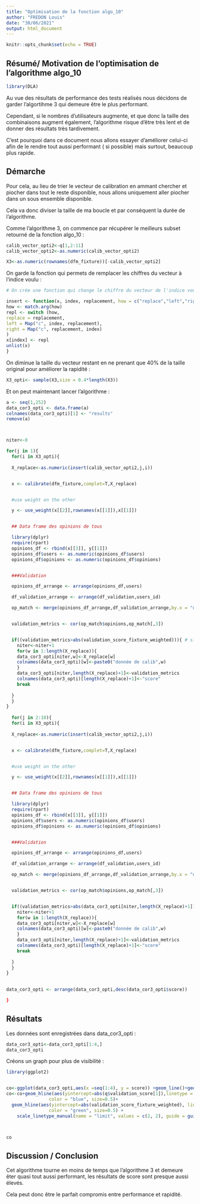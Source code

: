 ```yaml
---
title: "Optimisation de la fonction algo_10"
author: "FREDON Louis"
date: "30/06/2021"
output: html_document
---
```


```r
knitr::opts_chunk$set(echo = TRUE)

```

## Résumé/ Motivation de  l'optimisation de l'algorithme algo_10

```r
library(DLA)
```

Au vue des résultats de performance des tests réalisés nous décidons de garder l'algortihme 3 qui demeure être le plus performant.

Cependant, si le nombres d'utilisateurs augmente, et que donc la taille des combinaisons augment également, l'algorithme risque d'être très lent et de donner des résultats très tardivement.

C'est pourquoi dans ce document nous allons essayer d'améliorer celui-ci afin de le rendre tout aussi performant ( si possible) mais surtout, beaucoup plus rapide.



## Démarche

Pour cela, au lieu de trier le vecteur de calibration en ammant chercher et piocher dans tout le reste disponible, nous allons uniquement aller piocher dans un sous ensemble disponible.

Cela va donc diviser la taille de ma boucle et par conséquent la durée de l'algorithme.


Comme l'algorithme 3, on commence par récupérer le meilleurs subset retourné de la fonction algo_10 :

```r
calib_vector_opti2<-q[1,2:11]
calib_vector_opti2<-as.numeric(calib_vector_opti2)

X3<-as.numeric(rownames(dfm_fixture))[-calib_vector_opti2]

```


On garde la fonction qui permets de remplacer les chiffres du vecteur à l'indice voulu :


```r
# On crée une fonction qui change le chiffre du vecteur de l'indice voulu

insert <- function(x, index, replacement, how = c("replace","left","right")) {
how <- match.arg(how)
repl <- switch (how,
replace = replacement,
left = Map("c", index, replacement),
right = Map("c", replacement, index)
)
x[index] <- repl
unlist(x)
}
```


On diminue la taille du vecteur restant en ne prenant que 40% de la taille original pour améliorer la rapidité :

```r
X3_opti<- sample(X3,size = 0.4*length(X3))
```

Et on peut maintenant lancer l'algorithme :

```r



a <- seq(1,252)
data_cor3_opti <- data.frame(a)
colnames(data_cor3_opti)[1] <- "results"
remove(a)



niter<-0

for(j in 1){
  for(i in X3_opti){
  
  X_replace<-as.numeric(insert(calib_vector_opti2,j,i))


  x <- calibrate(dfm_fixture,complet=T,X_replace)


  #use weight on the other

  y <- use_weight(x[[2]],rownames(x[[1]]),x[[1]])


  ## Data frame des opinions de tous

  library(dplyr)
  require(rpart)
  opinions_df <- rbind(x[[3]], y[[1]])
  opinions_df$users <- as.numeric(opinions_df$users)
  opinions_df$opinions <- as.numeric(opinions_df$opinions)


  ###Validation

  opinions_df_arrange <- arrange(opinions_df,users)

  df_validation_arrange <- arrange(df_validation,users_id)

  op_match <- merge(opinions_df_arrange,df_validation_arrange,by.x = "users",by.y = "users_id")


  validation_metrics <- cor(op_match$opinions,op_match[,3])


  if((validation_metrics>abs(validation_score_fixture_weighted))){ # si le score est meilleur alors on garde et on passe a l'indice suivant 
    niter<-niter+1
    for(w in 1:length(X_replace)){
    data_cor3_opti[niter,w]<-X_replace[w]
    colnames(data_cor3_opti)[w]<-paste0("donnée de calib",w)
    }
    data_cor3_opti[niter,length(X_replace)+1]<-validation_metrics
    colnames(data_cor3_opti)[length(X_replace)+1]<-"score"
    break
   
  }
  }
}
  
  for(j in 2:10){
  for(i in X3_opti){
  
  X_replace<-as.numeric(insert(calib_vector_opti2,j,i))


  x <- calibrate(dfm_fixture,complet=T,X_replace)


  #use weight on the other

  y <- use_weight(x[[2]],rownames(x[[1]]),x[[1]])


  ## Data frame des opinions de tous

  library(dplyr)
  require(rpart)
  opinions_df <- rbind(x[[3]], y[[1]])
  opinions_df$users <- as.numeric(opinions_df$users)
  opinions_df$opinions <- as.numeric(opinions_df$opinions)


  ###Validation

  opinions_df_arrange <- arrange(opinions_df,users)

  df_validation_arrange <- arrange(df_validation,users_id)

  op_match <- merge(opinions_df_arrange,df_validation_arrange,by.x = "users",by.y = "users_id")


  validation_metrics <- cor(op_match$opinions,op_match[,3])


  if((validation_metrics>abs(data_cor3_opti[niter,length(X_replace)+1]))){ # si le score est meilleur alors on garde et on passe a l'indice suivant 
    niter<-niter+1
    for(w in 1:length(X_replace)){
    data_cor3_opti[niter,w]<-X_replace[w]
    colnames(data_cor3_opti)[w]<-paste0("donnée de calib",w)
    }
    data_cor3_opti[niter,length(X_replace)+1]<-validation_metrics
    colnames(data_cor3_opti)[length(X_replace)+1]<-"score"
    break
   
  }
  }
}
  

data_cor3_opti <- arrange(data_cor3_opti,desc(data_cor3_opti$score))

}
```

## Résultats

Les données sont enregistrées dans data_cor3_opti :

```r

data_cor3_opti<-data_cor3_opti[1:4,]
data_cor3_opti
```


Créons un graph pour plus de visibilité :

```r
library(ggplot2)


co<-ggplot(data_cor3_opti,aes(x =seq(1:4), y = score)) +geom_line()+geom_point()
co<-co+geom_hline(aes(yintercept=abs(q$validation_score[1]),linetype = "algo_10 score"), 
                color = "blue", size=0.5)+
  geom_hline(aes(yintercept=abs(validation_score_fixture_weighted), linetype = "best score"), 
                color = "green", size=0.5) +
    scale_linetype_manual(name = "limit", values = c(2, 2), guide = guide_legend(override.aes = list(color = c("blue", "green"))))



co

```

## Discussion / Conclusion

Cet algorithme tourne en moins de temps que l'algorithme 3 et demeure êter quasi tout aussi performant, les résultats de score sont presque aussi élevés.

Cela peut donc être le parfait compromis entre performance et rapidité.
